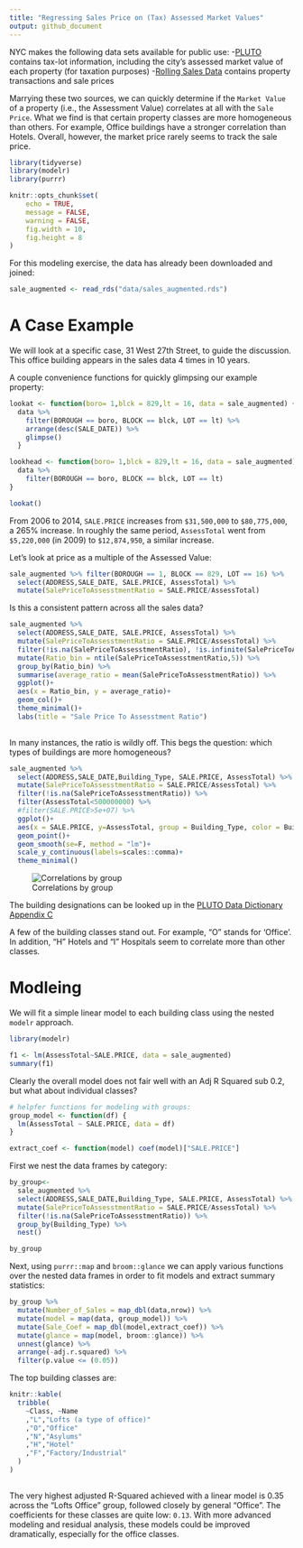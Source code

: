 ```yaml
---
title: "Regressing Sales Price on (Tax) Assessed Market Values"
output: github_document
---
```


NYC makes the following data sets available for public use:
-[PLUTO](https://www1.nyc.gov/site/planning/data-maps/open-data/dwn-pluto-mappluto.page) contains tax-lot information, including the city's assessed market value of each property (for taxation purposes)
-[Rolling Sales Data](http://www1.nyc.gov/site/finance/taxes/property-rolling-sales-data.page) contains property transactions and sale prices

Marrying these two sources, we can quickly determine if the `Market Value` of a property (i.e., the Assessment Value) correlates at all with the `Sale Price`. What we find is that certain property classes are more homogeneous than others. For example, Office buildings have a stronger correlation than Hotels. Overall, however, the market price rarely seems to track the sale price. 

```r
library(tidyverse)
library(modelr)
library(purrr)

knitr::opts_chunk$set(
	echo = TRUE,
	message = FALSE,
	warning = FALSE,
	fig.width = 10,
	fig.height = 8
)
```


For this modeling exercise, the data has already been downloaded and joined:

```r
sale_augmented <- read_rds("data/sales_augmented.rds")
```



# A Case Example
We will look at a specific case, 31 West 27th Street, to guide the discussion. This office building appears in the sales data 4 times in 10 years.


A couple convenience functions for quickly glimpsing our example property:
```r
lookat <- function(boro= 1,blck = 829,lt = 16, data = sale_augmented) {
  data %>% 
    filter(BOROUGH == boro, BLOCK == blck, LOT == lt) %>% 
    arrange(desc(SALE_DATE)) %>% 
    glimpse()
  }

lookhead <- function(boro= 1,blck = 829,lt = 16, data = sale_augmented) {
  data %>% 
    filter(BOROUGH == boro, BLOCK == blck, LOT == lt)
}

lookat()
```

From 2006 to 2014, `SALE.PRICE` increases from `$31,500,000` to `$80,775,000`, a 265% increase. In roughly the same period, `AssessTotal` went from `$5,220,000` (in 2009) to `$12,874,950`, a similar increase.

Let's look at price as a multiple of the Assessed Value: 

```r
sale_augmented %>% filter(BOROUGH == 1, BLOCK == 829, LOT == 16) %>% 
  select(ADDRESS,SALE_DATE, SALE.PRICE, AssessTotal) %>% 
  mutate(SalePriceToAssesstmentRatio = SALE.PRICE/AssessTotal)
```

Is this a consistent pattern across all the sales data?

```r
sale_augmented %>% 
  select(ADDRESS,SALE_DATE, SALE.PRICE, AssessTotal) %>% 
  mutate(SalePriceToAssesstmentRatio = SALE.PRICE/AssessTotal) %>% 
  filter(!is.na(SalePriceToAssesstmentRatio), !is.infinite(SalePriceToAssesstmentRatio)) %>% 
  mutate(Ratio_bin = ntile(SalePriceToAssesstmentRatio,5)) %>% 
  group_by(Ratio_bin) %>% 
  summarise(average_ratio = mean(SalePriceToAssesstmentRatio)) %>% 
  ggplot()+
  aes(x = Ratio_bin, y = average_ratio)+
  geom_col()+
  theme_minimal()+
  labs(title = "Sale Price To Assesstment Ratio")
  

```

In many instances, the ratio is wildly off. This begs the question: which types of buildings are more homogeneous?


```r
sale_augmented %>% 
  select(ADDRESS,SALE_DATE,Building_Type, SALE.PRICE, AssessTotal) %>% 
  mutate(SalePriceToAssesstmentRatio = SALE.PRICE/AssessTotal) %>% 
  filter(!is.na(SalePriceToAssesstmentRatio)) %>% 
  filter(AssessTotal<500000000) %>% 
  #filter(SALE.PRICE>5e+07) %>% 
  ggplot()+
  aes(x = SALE.PRICE, y=AssessTotal, group = Building_Type, color = Building_Type)+
  geom_point()+
  geom_smooth(se=F, method = "lm")+
  scale_y_continuous(labels=scales::comma)+
  theme_minimal()
```

![Correlations by group](README_files/figure-markdown_github/correlations by group.png)


The building designations can be looked up in the [PLUTO Data Dictionary Appendix C](https://www1.nyc.gov/assets/planning/download/pdf/data-maps/open-data/pluto_datadictionary.pdf?r=16v2)

A few of the building classes stand out. For example, "O" stands for 'Office'. In addition, "H" Hotels and "I" Hospitals seem to correlate more than other classes. 

# Modleing

We will fit a simple linear model to each building class using the nested `modelr` approach. 

```r
library(modelr)

f1 <- lm(AssessTotal~SALE.PRICE, data = sale_augmented)
summary(f1)
```

Clearly the overall model does not fair well with an Adj R Squared sub 0.2, but what about individual classes?


```r
# helpfer functions for modeling with groups:
group_model <- function(df) {
  lm(AssessTotal ~ SALE.PRICE, data = df)
}

extract_coef <- function(model) coef(model)["SALE.PRICE"]
```


First we nest the data frames by category:
```r
by_group<-
  sale_augmented %>% 
  select(ADDRESS,SALE_DATE,Building_Type, SALE.PRICE, AssessTotal) %>% 
  mutate(SalePriceToAssesstmentRatio = SALE.PRICE/AssessTotal) %>% 
  filter(!is.na(SalePriceToAssesstmentRatio)) %>% 
  group_by(Building_Type) %>% 
  nest()

by_group
```


Next, using `purrr::map` and `broom::glance` we can apply various functions over the nested data frames in order to fit models and extract summary statistics:

```r
by_group %>% 
  mutate(Number_of_Sales = map_dbl(data,nrow)) %>% 
  mutate(model = map(data, group_model)) %>% 
  mutate(Sale_Coef = map_dbl(model,extract_coef)) %>% 
  mutate(glance = map(model, broom::glance)) %>% 
  unnest(glance) %>% 
  arrange(-adj.r.squared) %>% 
  filter(p.value <= (0.05))

```

The top building classes are:
```r
knitr::kable(
  tribble(
    ~Class, ~Name
    ,"L","Lofts (a type of office)"
    ,"O","Office"
    ,"N","Asylums"
    ,"H","Hotel"
    ,"F","Factory/Industrial"
  )
)
  
```

The very highest adjusted R-Squared achieved with a linear model is 0.35 across the "Lofts Office" group, followed closely by general "Office". The coefficients for these classes are quite low: `0.13`. With more advanced modeling and residual analysis, these models could be improved dramatically, especially for the office classes.  






